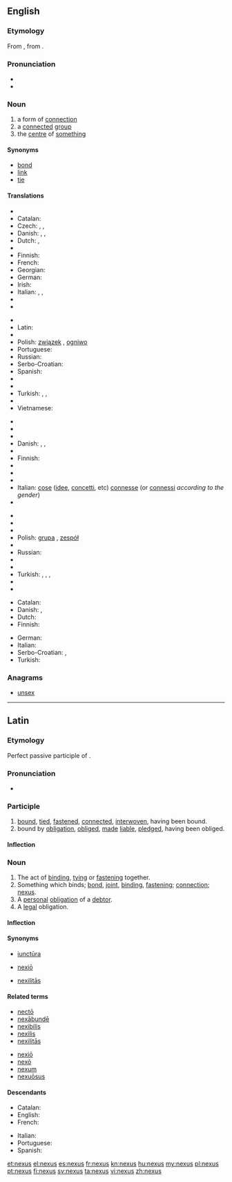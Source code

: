 ==English==
{{wikipedia|dab=nexus}}

===Etymology===
From {{etyl|la|en}} {{term|nexus||the act of binding together; bond|lang=la}}, from {{term|necto|nectō|bind|lang=la}}.

===Pronunciation===
* {{IPA|/ˈnɛksəs/}}
* {{rhymes|ɛksəs}}

===Noun===
{{head|en|noun|plural|nexī|or|nexuses|or|nexus|or|nexûs|or|nexūs}}

# a form of [[connection]]
# a [[connect]]ed [[group]]
# the [[centre]] of [[something]]

====Synonyms====
{{checksyns}}
* [[bond]]
* [[link]]
* [[tie]]

====Translations====
{{trans-top|connection}}
* {{trreq|bg}}
* Catalan: {{t+|ca|nexe|m}}
* Czech: {{t-|cs|souvislost|f}}, {{t-|cs|spojení|n}}, {{t-|cs|nexus|m}}
* Danish: {{t|da|sammenhæng|c}}, {{t|da|bindeled|n}}, {{t|da|forbindelse|c}}
* Dutch: {{t|nl|band|m}}, {{t|nl|verbinding|f}}
* {{trreq|et}}
* Finnish: {{t+|fi|yhteys}}
* French: {{t|fr|nexus|m}}
* Georgian: {{t|ka|კავშირი|tr=kavširi|sc=Geor|xs=Georgian}}
* German: {{t+|de|Verbindung|f}}
* Irish: {{t+|ga|nasc|m|xs=Irish}}
* Italian: {{t+|it|nesso|m}}, {{t+|it|legame|m}}, {{t+|it|connessione|f}}
* {{trreq|ja}}
* {{trreq|kn}}
{{trans-mid}}
* {{trreq|ko}}
* Latin: {{t-|la|nexus|m}}
* {{trreq|zh}}
* Polish: [[związek]] {{m}}, [[ogniwo]] {{n}}
* Portuguese: {{t+|pt|nexo|m}}
* Russian: {{t|ru|связь|f|tr=svjaz’|sc=Cyrl}}
* Serbo-Croatian: {{t|sh|veza|f}}
* Spanish: {{t|es|nexo|m}}
* {{trreq|sv}}
* {{trreq|ta}}
* Turkish: {{t|tr|bağ}}, {{t|tr|bağlantı}}, {{t|tr|rabıta}}
* {{trreq|uk}}
* Vietnamese: {{t|vi|kết nối}}
{{trans-bottom}}

{{trans-top|connected group}}
* {{trreq|ar}}
* {{trreq|hy}}
* {{trreq|bg}}
* Danish: {{t-|da|kæde|c}}, {{t-|da|gruppe|c}}, {{t-|da|række|c}}
* {{trreq|nl}}
* Finnish: {{t+|fi|ryhmä}}
* {{trreq|fr}}
* {{trreq|ka}}
* {{trreq|de}}
* Italian: [[cose]] ([[idee]], [[concetti]], etc) [[connesse]] (or [[connessi]] ''according to the gender'')
* {{trreq|ja}}
{{trans-mid}}
* {{trreq|kn}}
* {{trreq|ko}}
* {{trreq|zh}}
* Polish: [[grupa]] {{f}}, [[zespół]] {{m}}
* {{trreq|pt}}
* Russian: {{t|ru|группа|f|tr=grúppa|sc=Cyrl}}
* {{trreq|es}}
* {{trreq|ta}}
* Turkish: {{t|tr|grup}}, {{t|tr|ekip}}, {{t|tr|takım}}, {{t|tr|topluluk}}
* {{trreq|uk}}
* {{trreq|vi}}
{{trans-bottom}}

{{trans-top|centre of something}}
* Catalan: {{t-|ca|centre|m}}
* Danish: {{t|da|schankel}}, {{t|da|nexus}}
* Dutch: {{t|nl|schankel}}
* Finnish: {{t+|fi|keskus}}
{{trans-mid}}
* German: {{t+|de|Zentrum|n}}
* Italian: {{t+|it|centro|m}}
* Serbo-Croatian: {{t|sh|centar}}, {{t|sh|središte}}
* Turkish: {{t|tr|merkez}}
{{trans-bottom}}

===Anagrams===
* [[unsex#English|unsex]]

----

==Latin==

===Etymology===
Perfect passive participle of {{term|necto|nectō|bind|lang=la}}.

===Pronunciation===
* {{a|Classical}} {{IPA|/ˈnek.sus/|lang=la}}

===Participle===
{{la-perfect participle|nex}}

# [[bind|bound]], [[tie]]d, [[fasten]]ed, [[connect]]ed, [[interwoven]], having been bound.
# bound by [[obligation]], [[oblige]]d, [[make|made]] [[liable]], [[pledge]]d, having been obliged.

====Inflection====
{{la-decl-1&2|nex}}

===Noun===
{{la-noun|nexus|nexus|nexūs|m|fourth}}

# The act of [[bind]]ing, [[tie|tying]] or [[fasten]]ing together.
# Something which binds; [[bond]], [[joint]], [[binding]], [[fastening]]; [[connection]]; [[#English|nexus]].
# A [[personal]] [[obligation]] of a [[debtor]].
# A [[legal]] obligation.

====Inflection====
{{la-decl-4th|nex}}

====Synonyms====
* {{sense|joint}} [[iunctura|iunctūra]]
* {{sense|fastening}} [[nexio|nexiō]]
* {{sense|connection}} [[nexilitas|nexilitās]]

====Related terms====
{{top2}}
* [[necto|nectō]]
* [[nexabunde|nexābundē]]
* [[nexibilis]]
* [[nexilis]]
* [[nexilitas|nexilitās]]
{{mid2}}
* [[nexio|nexiō]]
* [[nexo#Latin|nexō]]
* [[nexum]]
* [[nexuosus|nexuōsus]]
{{bottom}}

====Descendants====
{{top2}}
* Catalan: {{l|ca|nexe}}
* English: {{l|en|nexus}}
* French: {{l|fr|nexe}}
{{mid2}}
* Italian: {{l|it|nesso}}
* Portuguese: {{l|pt|nexo}}
* Spanish: {{l|es|nexo}}
{{bottom}}

[[et:nexus]]
[[el:nexus]]
[[es:nexus]]
[[fr:nexus]]
[[kn:nexus]]
[[hu:nexus]]
[[my:nexus]]
[[pl:nexus]]
[[pt:nexus]]
[[fi:nexus]]
[[sv:nexus]]
[[ta:nexus]]
[[vi:nexus]]
[[zh:nexus]]
